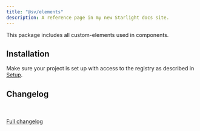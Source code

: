 ```yaml
---
title: "@sv/elements"
description: A reference page in my new Starlight docs site.
---
```



This package includes all custom-elements used in components.

<Pills>
  <Lit />
</Pills>

## Installation

Make sure your project is set up with access to the registry as described in [Setup](/atrium/setup).

<Command
  pnpm="pnpm add @sv/elements --save-exact"
  npm="npm i @sv/elements --save-exact"
  bun="bun add @sv/elements --exact"
/>

## Changelog

<br/>
<Changelog />
<br/>
<a target="_blank" href={`https://gitlab.s-v.de/svp/atrium/-/blob/main/packages/elements/CHANGELOG.md`}>Full changelog</a>
